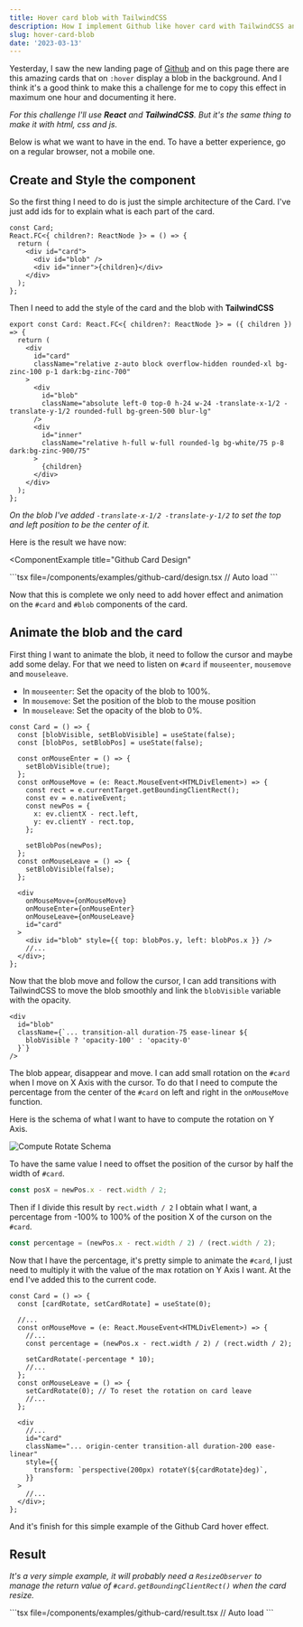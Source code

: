 ```yaml
---
title: Hover card blob with TailwindCSS
description: How I implement Github like hover card with TailwindCSS and React.
slug: hover-card-blob
date: '2023-03-13'
---
```



Yesterday, I saw the new landing page of [Github](https://github.com) and on this page there are this amazing cards that on `:hover` display a blob in the background. And I think it's a good think to make this a challenge for me to copy this effect in maximum one hour and documenting it here.

_For this challenge I'll use **React** and **TailwindCSS**. But it's the same
thing to make it with html, css and js._

Below is what we want to have in the end. To have a better experience, go on a regular browser, not a mobile one.

<ComponentExample>
  <GithubCard client:load />
</ComponentExample>

## Create and Style the component

So the first thing I need to do is just the simple architecture of the Card. I've just add ids for to explain what is each part of the card.

```tsx
const Card;
React.FC<{ children?: ReactNode }> = () => {
  return (
    <div id="card">
      <div id="blob" />
      <div id="inner">{children}</div>
    </div>
  );
};
```

Then I need to add the style of the card and the blob with **TailwindCSS**

```tsx
export const Card: React.FC<{ children?: ReactNode }> = ({ children }) => {
  return (
    <div
      id="card"
      className="relative z-auto block overflow-hidden rounded-xl bg-zinc-100 p-1 dark:bg-zinc-700"
    >
      <div
        id="blob"
        className="absolute left-0 top-0 h-24 w-24 -translate-x-1/2 -translate-y-1/2 rounded-full bg-green-500 blur-lg"
      />
      <div
        id="inner"
        className="relative h-full w-full rounded-lg bg-white/75 p-8 dark:bg-zinc-900/75"
      >
        {children}
      </div>
    </div>
  );
};
```

_On the blob I've added `-translate-x-1/2 -translate-y-1/2` to set the top and
left position to be the center of it._

Here is the result we have now:

<ComponentExample
  title="Github Card Design"
>
  <GithubCardDesign client:load />
  <div slot="code">
    ```tsx file=<rootDir>/components/examples/github-card/design.tsx // Auto load
    ```
  </div>
</ComponentExample>

Now that this is complete we only need to add hover effect and animation on the `#card` and `#blob` components of the card.

## Animate the blob and the card

First thing I want to animate the blob, it need to follow the cursor and maybe add some delay. For that we need to listen on `#card` if `mouseenter`, `mousemove` and `mouseleave`.

- In `mouseenter`: Set the opacity of the blob to 100%.
- In `mousemove`: Set the position of the blob to the mouse position
- In `mouseleave`: Set the opacity of the blob to 0%.

```tsx
const Card = () => {
  const [blobVisible, setBlobVisible] = useState(false);
  const [blobPos, setBlobPos] = useState(false);

  const onMouseEnter = () => {
    setBlobVisible(true);
  };
  const onMouseMove = (e: React.MouseEvent<HTMLDivElement>) => {
    const rect = e.currentTarget.getBoundingClientRect();
    const ev = e.nativeEvent;
    const newPos = {
      x: ev.clientX - rect.left,
      y: ev.clientY - rect.top,
    };

    setBlobPos(newPos);
  };
  const onMouseLeave = () => {
    setBlobVisible(false);
  };

  <div
    onMouseMove={onMouseMove}
    onMouseEnter={onMouseEnter}
    onMouseLeave={onMouseLeave}
    id="card"
  >
    <div id="blob" style={{ top: blobPos.y, left: blobPos.x }} />
    //...
  </div>;
};
```

Now that the blob move and follow the cursor, I can add transitions with TailwindCSS to move the blob smoothly and link the `blobVisible` variable with the opacity.

```tsx
<div
  id="blob"
  className={`... transition-all duration-75 ease-linear ${
    blobVisible ? 'opacity-100' : 'opacity-0'
  }`}
/>
```

The blob appear, disappear and move. I can add small rotation on the `#card` when I move on X Axis with the cursor. To do that I need to compute the percentage from the center of the `#card` on left and right in the `onMouseMove` function.

Here is the schema of what I want to have to compute the rotation on Y Axis.

![Compute Rotate Schema](#/assets/blog/hover-card-blob/compute-rotate.png)

To have the same value I need to offset the position of the cursor by half the width of `#card`.

```ts
const posX = newPos.x - rect.width / 2;
```

Then if I divide this result by `rect.width / 2` I obtain what I want, a percentage from -100% to 100% of the position X of the curson on the `#card`.

```ts
const percentage = (newPos.x - rect.width / 2) / (rect.width / 2);
```

Now that I have the percentage, it's pretty simple to animate the `#card`, I just need to multiply it with the value of the max rotation on Y Axis I want. At the end I've added this to the current code.

```tsx
const Card = () => {
  const [cardRotate, setCardRotate] = useState(0);

  //...
  const onMouseMove = (e: React.MouseEvent<HTMLDivElement>) => {
    //...
    const percentage = (newPos.x - rect.width / 2) / (rect.width / 2);

    setCardRotate(-percentage * 10);
    //...
  };
  const onMouseLeave = () => {
    setCardRotate(0); // To reset the rotation on card leave
    //...
  };

  <div
    //...
    id="card"
    className="... origin-center transition-all duration-200 ease-linear"
    style={{
      transform: `perspective(200px) rotateY(${cardRotate}deg)`,
    }}
  >
    //...
  </div>;
};
```

And it's finish for this simple example of the Github Card hover effect.

## Result

_It's a very simple example, it will probably need a `ResizeObserver` to manage
the return value of `#card.getBoundingClientRect()` when the card resize._

<ComponentExample title="Github Card Result">
  <GithubCard client:load />
  <div slot="code">
    ```tsx file=<rootDir>/components/examples/github-card/result.tsx // Auto load
    ```
  </div>
</ComponentExample>
